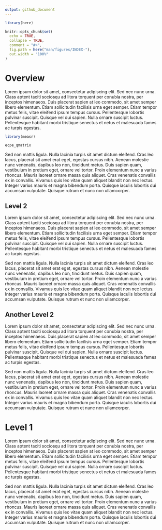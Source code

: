 ```yaml
---
output: github_document
---
```


```r
library(here)

knitr::opts_chunk$set(
  echo = TRUE,
  collapse = TRUE,
  comment = "#>",
  fig.path = here("man/figures/INDEX-"),
  out.width = "100%"
)
```

# Overview

Lorem ipsum dolor sit amet, consectetur adipiscing elit. Sed nec nunc urna. Class aptent taciti sociosqu ad litora torquent per conubia nostra, per inceptos himenaeos. Duis placerat sapien at leo commodo, sit amet semper libero elementum. Etiam sollicitudin facilisis urna eget semper. Etiam tempor metus felis, vitae eleifend ipsum tempus cursus. Pellentesque lobortis pulvinar suscipit. Quisque vel dui sapien. Nulla ornare suscipit luctus. Pellentesque habitant morbi tristique senectus et netus et malesuada fames ac turpis egestas.

```r
library(measr)

ecpe_qmatrix
```


Sed non mattis ligula. Nulla lacinia turpis sit amet dictum eleifend. Cras leo lacus, placerat sit amet erat eget, egestas cursus nibh. Aenean molestie nunc venenatis, dapibus leo non, tincidunt metus. Duis sapien quam, vestibulum in pretium eget, ornare vel tortor. Proin elementum nunc a varius rhoncus. Mauris laoreet ornare massa quis aliquet. Cras venenatis convallis ex in convallis. Vivamus quis leo vitae quam aliquet blandit non nec lectus. Integer varius mauris et magna bibendum porta. Quisque iaculis lobortis dui accumsan vulputate. Quisque rutrum et nunc non ullamcorper.

## Level 2

Lorem ipsum dolor sit amet, consectetur adipiscing elit. Sed nec nunc urna. Class aptent taciti sociosqu ad litora torquent per conubia nostra, per inceptos himenaeos. Duis placerat sapien at leo commodo, sit amet semper libero elementum. Etiam sollicitudin facilisis urna eget semper. Etiam tempor metus felis, vitae eleifend ipsum tempus cursus. Pellentesque lobortis pulvinar suscipit. Quisque vel dui sapien. Nulla ornare suscipit luctus. Pellentesque habitant morbi tristique senectus et netus et malesuada fames ac turpis egestas.

Sed non mattis ligula. Nulla lacinia turpis sit amet dictum eleifend. Cras leo lacus, placerat sit amet erat eget, egestas cursus nibh. Aenean molestie nunc venenatis, dapibus leo non, tincidunt metus. Duis sapien quam, vestibulum in pretium eget, ornare vel tortor. Proin elementum nunc a varius rhoncus. Mauris laoreet ornare massa quis aliquet. Cras venenatis convallis ex in convallis. Vivamus quis leo vitae quam aliquet blandit non nec lectus. Integer varius mauris et magna bibendum porta. Quisque iaculis lobortis dui accumsan vulputate. Quisque rutrum et nunc non ullamcorper.

## Another Level 2

Lorem ipsum dolor sit amet, consectetur adipiscing elit. Sed nec nunc urna. Class aptent taciti sociosqu ad litora torquent per conubia nostra, per inceptos himenaeos. Duis placerat sapien at leo commodo, sit amet semper libero elementum. Etiam sollicitudin facilisis urna eget semper. Etiam tempor metus felis, vitae eleifend ipsum tempus cursus. Pellentesque lobortis pulvinar suscipit. Quisque vel dui sapien. Nulla ornare suscipit luctus. Pellentesque habitant morbi tristique senectus et netus et malesuada fames ac turpis egestas.

Sed non mattis ligula. Nulla lacinia turpis sit amet dictum eleifend. Cras leo lacus, placerat sit amet erat eget, egestas cursus nibh. Aenean molestie nunc venenatis, dapibus leo non, tincidunt metus. Duis sapien quam, vestibulum in pretium eget, ornare vel tortor. Proin elementum nunc a varius rhoncus. Mauris laoreet ornare massa quis aliquet. Cras venenatis convallis ex in convallis. Vivamus quis leo vitae quam aliquet blandit non nec lectus. Integer varius mauris et magna bibendum porta. Quisque iaculis lobortis dui accumsan vulputate. Quisque rutrum et nunc non ullamcorper.

# Level 1

Lorem ipsum dolor sit amet, consectetur adipiscing elit. Sed nec nunc urna. Class aptent taciti sociosqu ad litora torquent per conubia nostra, per inceptos himenaeos. Duis placerat sapien at leo commodo, sit amet semper libero elementum. Etiam sollicitudin facilisis urna eget semper. Etiam tempor metus felis, vitae eleifend ipsum tempus cursus. Pellentesque lobortis pulvinar suscipit. Quisque vel dui sapien. Nulla ornare suscipit luctus. Pellentesque habitant morbi tristique senectus et netus et malesuada fames ac turpis egestas.

Sed non mattis ligula. Nulla lacinia turpis sit amet dictum eleifend. Cras leo lacus, placerat sit amet erat eget, egestas cursus nibh. Aenean molestie nunc venenatis, dapibus leo non, tincidunt metus. Duis sapien quam, vestibulum in pretium eget, ornare vel tortor. Proin elementum nunc a varius rhoncus. Mauris laoreet ornare massa quis aliquet. Cras venenatis convallis ex in convallis. Vivamus quis leo vitae quam aliquet blandit non nec lectus. Integer varius mauris et magna bibendum porta. Quisque iaculis lobortis dui accumsan vulputate. Quisque rutrum et nunc non ullamcorper.
